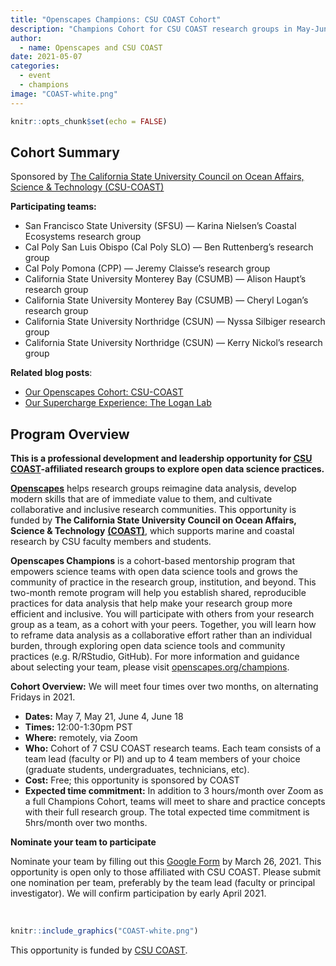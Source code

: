 ```yaml
---
title: "Openscapes Champions: CSU COAST Cohort"
description: "Champions Cohort for CSU COAST research groups in May-June 2021"
author:
  - name: Openscapes and CSU COAST
date: 2021-05-07
categories:
  - event
  - champions
image: "COAST-white.png"  
---
```


```r
knitr::opts_chunk$set(echo = FALSE)
```

## Cohort Summary

Sponsored by [The California State University Council on Ocean Affairs, Science & Technology (CSU-COAST)](https://www2.calstate.edu/impact-of-the-csu/research/coast)

**Participating teams:** 

- San Francisco State University (SFSU) — Karina Nielsen’s Coastal Ecosystems research group 
- Cal Poly San Luis Obispo (Cal Poly SLO) — Ben Ruttenberg’s research group  
- Cal Poly Pomona (CPP) — Jeremy Claisse’s research group 
- California State University Monterey Bay (CSUMB) — Alison Haupt’s research group
- California State University Monterey Bay (CSUMB) — Cheryl Logan’s research group 
- California State University Northridge (CSUN) — Nyssa Silbiger research group 
- California State University Northridge (CSUN) — Kerry Nickol's research group 

**Related blog posts**: 

- [Our Openscapes Cohort: CSU-COAST](https://www.openscapes.org/blog/2021/07/08/csu-coast-cohort/)
- [Our Supercharge Experience: The Logan Lab](https://www.openscapes.org/blog/2021/05/11/logan-lab-experience/)


## Program Overview

**This is a professional development and leadership opportunity for [CSU COAST](https://www2.calstate.edu/impact-of-the-csu/research/coast)-affiliated research groups to explore open data science practices.**

[**Openscapes**](https://openscapes.org) helps research groups reimagine data analysis, develop modern skills that are of immediate value to them, and cultivate collaborative and inclusive research communities. This opportunity is funded by **The California State University Council on Ocean Affairs, Science & Technology** [**(COAST)**](https://www2.calstate.edu/impact-of-the-csu/research/coast), which supports marine and coastal research by CSU faculty members and students. 

**Openscapes Champions** is a cohort-based mentorship program that empowers science teams with open data science tools and grows the community of practice in the research group, institution, and beyond. This two-month remote program will help you establish shared, reproducible practices for data analysis that help make your research group more efficient and inclusive. You will participate with others from your research group as a team, as a cohort with your peers. Together, you will learn how to reframe data analysis as a collaborative effort rather than an individual burden, through exploring open data science tools and community practices (e.g. R/RStudio, GitHub). For more information and guidance about selecting your team, please visit [openscapes.org/champions](https://www.openscapes.org/champions/).

**Cohort Overview:** We will meet four times over two months, on alternating Fridays in 2021.

- **Dates:** May 7, May 21, June 4, June 18
- **Times:** 12:00-1:30pm PST 
- **Where:** remotely, via Zoom
- **Who:** Cohort of 7 CSU COAST research teams. Each team consists of a team lead (faculty or PI) and up to 4 team members of your choice (graduate students, undergraduates, technicians, etc). 
- **Cost:** Free; this opportunity is sponsored by COAST
- **Expected time commitment:** In addition to 3 hours/month over Zoom as a full Champions Cohort, teams will meet to share and practice concepts with their full research group. The total expected time commitment is 5hrs/month over two months.

**Nominate your team to participate**

Nominate your team by filling out this [Google Form](https://docs.google.com/forms/d/e/1FAIpQLSc7dY2GXvaV_dCmwMJte2uRTxT17GvaGB63k8I2J98IZ-fHQQ/viewform?usp=sf_link) by March 26, 2021. This opportunity is open only to those affiliated with CSU COAST. Please submit one nomination per team, preferably by the team lead (faculty or principal investigator). We will confirm participation by early April 2021. 


<br> 

```r
knitr::include_graphics("COAST-white.png")  
```
This opportunity is funded by [CSU COAST](https://www2.calstate.edu/impact-of-the-csu/research/coast). 
<br> 

